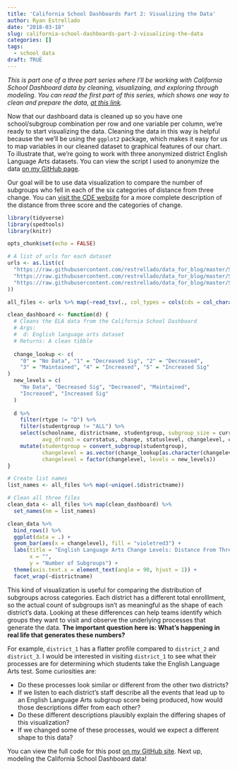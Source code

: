 ```yaml
---
title: 'California School Dashboards Part 2: Visualizing the Data'
author: Ryan Estrellado
date: "2018-03-18"
slug: california-school-dashboards-part-2-visualizing-the-data
categories: []
tags:
  - school_data
draft: TRUE
---
```


*This is part one of a three part series where I'll be working with California School Dashboard data by cleaning, visualizaing, and exploring through modeling. You can read the first part of this series, which shows one way to clean and prepare the data, [at this link](https://ryanestrellado.netlify.com/post/analyzing-california-school-dashboards-part-1-cleaning/).* 

Now that our dashboard data is cleaned up so you have one school/subgroup combination per row and one variable per column, we're ready to start visualizing the data. Cleaning the data in this way is helpful because the we'll be using the `ggplot2` package, which makes it easy for us to map variables in our cleaned dataset to graphical features of our chart. To illustrate that, we're going to work with three anonymized district English Language Arts datasets. You can view the script I used to anonymize the data [on my GitHub page](https://github.com/restrellado/ca_dashboards_anon). 

Our goal will be to use data visualization to compare the number of subgroups who fell in each of the six categories of distance from three change. You can [visit the CDE website](https://www.cde.ca.gov/ta/ac/cm/acadindcal.asp) for a more complete description of the distance from three score and the categories of change.

```r
library(tidyverse) 
library(spedtools) 
library(knitr)
```

```r
opts_chunk$set(echo = FALSE)
```

```r
# A list of urls for each dataset
urls <- as.list(c(
  "https://raw.githubusercontent.com/restrellado/data_for_blog/master/SomeDistrictela_1.txt", 
  "https://raw.githubusercontent.com/restrellado/data_for_blog/master/SomeDistrictela_2.txt", 
  "https://raw.githubusercontent.com/restrellado/data_for_blog/master/SomeDistrictela_3.txt"
))
``` 

```r
all_files <- urls %>% map(~read_tsv(., col_types = cols(cds = col_character())))
```

```r
clean_dashboard <- function(d) {
  # Cleans the ELA data from the California School Dashboard
  # Args: 
  #  d: English language arts dataset 
  # Returns: A clean tibble
  
  change_lookup <- c(
    "0" = "No Data", "1" = "Decreased Sig", "2" = "Decreased", 
    "3" = "Maintained", "4" = "Increased", "5" = "Increased Sig"
)
  new_levels = c(
    "No Data", "Decreased Sig", "Decreased", "Maintained", 
    "Increased", "Increased Sig"
  )
  
  d %>% 
    filter(rtype != "D") %>% 
    filter(studentgroup != "ALL") %>%
    select(schoolname, districtname, studentgroup, subgroup_size = currdenom, 
           avg_dfrom3 = currstatus, change, statuslevel, changelevel, color) %>%
    mutate(studentgroup = convert_subgroup(studentgroup), 
           changelevel = as.vector(change_lookup[as.character(changelevel)]), 
           changelevel = factor(changelevel, levels = new_levels)) 
} 
```

```r
# Create list names
list_names <- all_files %>% map(~unique(.$districtname))

# Clean all three files
clean_data <- all_files %>% map(clean_dashboard) %>% 
  set_names(nm = list_names)
```

```r
clean_data %>% 
  bind_rows() %>% 
  ggplot(data = .) + 
  geom_bar(aes(x = changelevel), fill = "violetred3") + 
  labs(title = "English Language Arts Change Levels: Distance From Three", 
       x = "", 
       y = "Number of Subgroups") + 
  theme(axis.text.x = element_text(angle = 90, hjust = 1)) +
  facet_wrap(~districtname)
```

This kind of visualization is useful for comparing the distribution of subgroups across categories. Each district has a different total enrolllment, so the actual count of subgroups isn't as meaningful as the shape of each district's data. Looking at these differences can help teams identify which groups they want to visit and observe the underlying processes that generate the data. **The important question here is: What's happening in real life that generates these numbers?**

For example, `district_1` has a flatter profile compared to `district_2` and `district_3`. I would be interested in visiting `district_1` to see what their processes are for determining which students take the English Language Arts test. Some curiosities are:  

- Do these processes look similar or different from the other two districts? 
- If we listen to each district's staff describe all the events that lead up to an English Language Arts subgroup score being produced, how would those descriptions differ from each other? 
- Do these different descriptions plausibly explain the differing shapes of this visualization? 
- If we changed some of these processes, would we expect a different shape to this data? 

You can view the full code for this post [on my GitHub site](https://github.com/restrellado/blogdown_blog). Next up, modeling the California School Dashboard data!